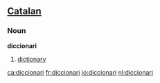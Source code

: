 ==[[Catalan]]==

===Noun===
'''diccionari'''
# [[dictionary]]

[[ca:diccionari]]
[[fr:diccionari]]
[[io:diccionari]]
[[nl:diccionari]]